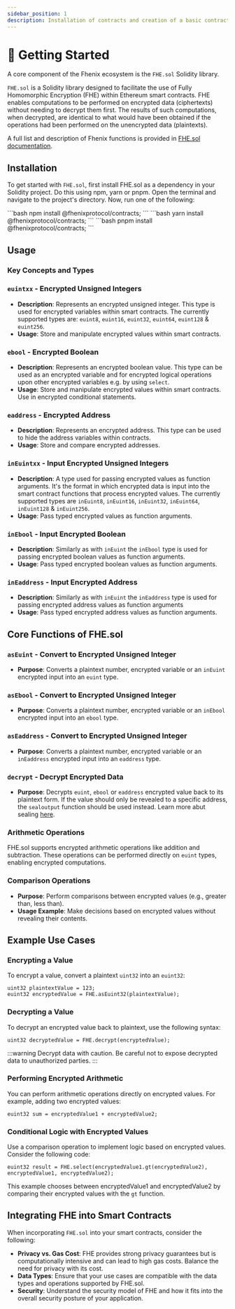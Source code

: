 ```yaml
---
sidebar_position: 1
description: Installation of contracts and creation of a basic contract
---
```



# 🐤 Getting Started

A core component of the Fhenix ecosystem is the `FHE.sol` Solidity library.

`FHE.sol` is a Solidity library designed to facilitate the use of Fully Homomorphic Encryption (FHE) within Ethereum smart contracts. FHE enables computations to be performed on encrypted data (ciphertexts) without needing to decrypt them first. The results of such computations, when decrypted, are identical to what would have been obtained if the operations had been performed on the unencrypted data (plaintexts).

A full list and description of Fhenix functions is provided in [FHE.sol documentation](../Solidity%20API/FHE.md).

## Installation

To get started with `FHE.sol`, first install FHE.sol as a dependency in your Solidity project. Do this using npm, yarn or pnpm. Open the terminal and navigate to the project's directory. Now, run one of the following:

<Tabs>
<TabItem value="npm" label="npm">
```bash
npm install @fhenixprotocol/contracts;
```
</TabItem>
<TabItem value="yarn" label="yarn">
```bash
yarn install @fhenixprotocol/contracts;
```
</TabItem>
<TabItem value="pnpm" label="pnpm">
```bash
pnpm install @fhenixprotocol/contracts;
```
</TabItem>
</Tabs>

## Usage

### Key Concepts and Types

### `euintxx` - Encrypted Unsigned Integers
- **Description**: Represents an encrypted unsigned integer. This type is used for encrypted variables within smart contracts.
The currently supported types are: `euint8`, `euint16`, `euint32`, `euint64`, `euint128` & `euint256`.
- **Usage**: Store and manipulate encrypted values within smart contracts.
### `ebool` - Encrypted Boolean
- **Description**: Represents an encrypted boolean value. This type can be used as an encrypted variable and for encrypted logical
operations upon other encrypted variables e.g. by using `select`.
- **Usage**: Store and manipulate encrypted values within smart contracts. Use in encrypted conditional statements.
### `eaddress` - Encrypted Address
- **Description**: Represents an encrypted address. This type can be used to hide the address variables within contracts.
- **Usage**: Store and compare encrypted addresses.

### `inEuintxx` - Input Encrypted Unsigned Integers
- **Description**: A type used for passing encrypted values as function arguments. It's the format in which encrypted data is input into the smart contract functions that process encrypted values.
The currently supported types are `inEuint8`, `inEuint16`, `inEuint32`, `inEuint64`, `inEuint128` & `inEuint256`.
- **Usage**: Pass typed encrypted values as function arguments.

### `inEbool` - Input Encrypted Boolean
- **Description**: Similarly as with `inEuint` the `inEbool` type is used for passing encrypted boolean values as function arguments.
- **Usage**: Pass typed encrypted boolean values as function arguments.

### `inEaddress` - Input Encrypted Address
- **Description**: Similarly as with `inEuint` the `inEaddress` type is used for passing encrypted address values as function arguments
- **Usage**: Pass typed encrypted address values as function arguments.

## Core Functions of FHE.sol

### `asEuint` - Convert to Encrypted Unsigned Integer
- **Purpose**: Converts a plaintext number, encrypted variable or an `inEuint` encrypted input into an `euint` type.
### `asEbool` - Convert to Encrypted Unsigned Integer
- **Purpose**: Converts a plaintext number, encrypted variable or an `inEbool` encrypted input into an `ebool` type.
### `asEaddress` - Convert to Encrypted Unsigned Integer
- **Purpose**: Converts a plaintext number, encrypted variable or an `inEaddress` encrypted input into an `eaddress` type.

### `decrypt` - Decrypt Encrypted Data
- **Purpose**: Decrypts `euint`, `ebool` or `eaddress` encrypted value back to its plaintext form. If the value should only be revealed to a specific address, the `sealoutput` function should be used instead. Learn more abut sealing [here](../Returning-Data.md).

### Arithmetic Operations
FHE.sol supports encrypted arithmetic operations like addition and subtraction. These operations can be performed directly on `euint` types, enabling encrypted computations.

### Comparison Operations
- **Purpose**: Perform comparisons between encrypted values (e.g., greater than, less than).
- **Usage Example**: Make decisions based on encrypted values without revealing their contents.

## Example Use Cases

### Encrypting a Value
To encrypt a value, convert a plaintext `uint32` into an `euint32`:

```solidity
uint32 plaintextValue = 123;
euint32 encryptedValue = FHE.asEuint32(plaintextValue);
```

### Decrypting a Value
To decrypt an encrypted value back to plaintext, use the following syntax:

```solidity
uint32 decryptedValue = FHE.decrypt(encryptedValue);
```

:::warning
Decrypt data with caution. Be careful not to expose decrypted data to unauthorized parties.
:::

### Performing Encrypted Arithmetic
You can perform arithmetic operations directly on encrypted values. For example, adding two encrypted values:

```solidity
euint32 sum = encryptedValue1 + encryptedValue2;
```

### Conditional Logic with Encrypted Values

Use a comparison operation to implement logic based on encrypted values. Consider the following code:

```solidity
euint32 result = FHE.select(encryptedValue1.gt(encryptedValue2), encryptedValue1, encryptedValue2);
```

This example chooses between encryptedValue1 and encryptedValue2 by comparing their encrypted values with the `gt` function.

## Integrating FHE into Smart Contracts

When incorporating `FHE.sol` into your smart contracts, consider the following:

- **Privacy vs. Gas Cost**: FHE provides strong privacy guarantees but is computationally intensive and can lead to high gas costs. Balance the need for privacy with its cost.
- **Data Types**: Ensure that your use cases are compatible with the data types and operations supported by FHE.sol.
- **Security**: Understand the security model of FHE and how it fits into the overall security posture of your application.
